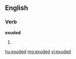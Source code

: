 ==English==

===Verb===
'''exuded'''

# {{past of|[[exude]]}}

[[hu:exuded]]
[[mg:exuded]]
[[vi:exuded]]
